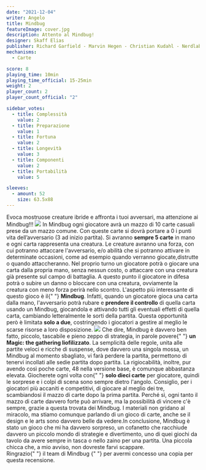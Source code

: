 ```yaml
---
date: "2021-12-04"
writer: Angelo
title: Mindbug
featureImage: cover.jpg
description: Attento al Mindbug!
designer: Skaff Elias
publisher: Richard Garfield - Marvin Hegen - Christian Kudahl - Nerdlab games
mechanisms:
  - Carte

score: 8
playing_time: 10min
playing_time_official: 15-25min
weight: 2
player_count: 2
player_count_official: "2"

sidebar_votes:
  - title: Complessità
    value: 2
  - title: Preparazione
    value: 1
  - title: Fortuna
    value: 2
  - title: Longevità
    value: 3
  - title: Componenti
    value: 2
  - title: Portabilità
    value: 5

sleeves:
  - amount: 52
    size: 63.5x88
---
```


<Setting>
  Evoca mostruose creature ibride e affronta i tuoi avversari, ma attenzione ai
  Mindbug!!!
</Setting>

<img src="./game1.jpg" />

<Rules>
  In Mindbug ogni giocatore avrà un mazzo di 10 carte casuali prese da un mazzo
  comune. Con queste carte si dovrà portare a 0 i punti vita dell’avversario (3
  ad inizio partita). Si avranno <strong>sempre 5 carte</strong> in mano e ogni
  carta rappresenta una creatura. Le creature avranno una forza, con cui
  potranno attaccare l'avversario, e/o abilità che si potranno attivare in
  determinate occasioni, come ad esempio quando verranno giocate,distrutte o
  quando attaccheranno. Nel proprio turno un giocatore potrà o giocare una carta
  dalla propria mano, senza nessun costo, o attaccare con una creatura già
  presente sul campo di battaglia. A questo punto il giocatore in difesa potrà o
  subire un danno o bloccare con una creatura, ovviamente la creatura con meno
  forza perirà nello scontro. L'aspetto più interessante di questo gioco è il{" "}
  <strong>Mindbug</strong>. Infatti, quando un giocatore gioca una carta dalla
  mano, l'avversario potrà rubare e <strong>prendere il controllo</strong> di
  quella carta usando un Mindbug, giocandola e attivando tutti gli eventuali
  effetti di quella carta, cambiando letteralmente le sorti della partita.
  Questa opportunità però è limitata <strong>solo a due</strong>, costringendo i
  giocatori a gestire al meglio le scarse risorse a loro disposizione.
</Rules>

<img src="./game2.jpg" />

<Feedback>
  Che dire, Mindbug è davvero ben fatto, piccolo, tascabile e pieno zeppo di
  strategia, in parole povere{" "}
  <strong>un Magic: the gathering liofilizzato</strong>. La semplicità delle
  regole, unita alle partite veloci e ricche di suspense, dove davvero una
  singola mossa, un Mindbug al momento sbagliato, vi farà perdere la partita,
  permettono di tenervi incollati alle sedie partita dopo partita. La
  rigiocabilità, inoltre, pur avendo così poche carte, 48 nella versione base, è
  comunque abbastanza elevata. Giocherete ogni volta con{" "}
  <strong>solo dieci carte</strong> per giocatore, quindi le sorprese e i colpi
  di scena sono sempre dietro l'angolo. Consiglio, per i giocatori più accaniti
  e competitivi, di giocare al meglio dei tre, scambiandosi il mazzo di carte
  dopo la prima partita. Perché sì, ogni tanto il mazzo di carte davvero forte
  può arrivare, ma la possibilità di vincere c'è sempre, grazie a questa trovata
  dei Mindbug. I materiali non gridano al miracolo, ma stiamo comunque parlando
  di un gioco di carte, anche se il design e le arts sono davvero belle da
  vedere.In conclusione, Mindbug è stato un gioco che mi ha davvero sorpreso, un
  cofanetto che racchiude davvero un piccolo mondo di strategie e divertimento,
  uno di quei giochi da tavolo da avere sempre in tasca o nello zaino per una
  partita. Una piccola chicca che, a mio avviso, non dovreste farvi scappare.
  <br />
  Ringrazio{" "}
  <OutboundLink
    href="https://www.kickstarter.com/projects/nerdlab-games/mindbug-first-contact"
    target="_blank"
  >
    il team di Mindbug
  </OutboundLink>{" "}
  per avermi concesso una copia per questa recensione.
</Feedback>

<Instagram id="CXD40k8AKl7" />
